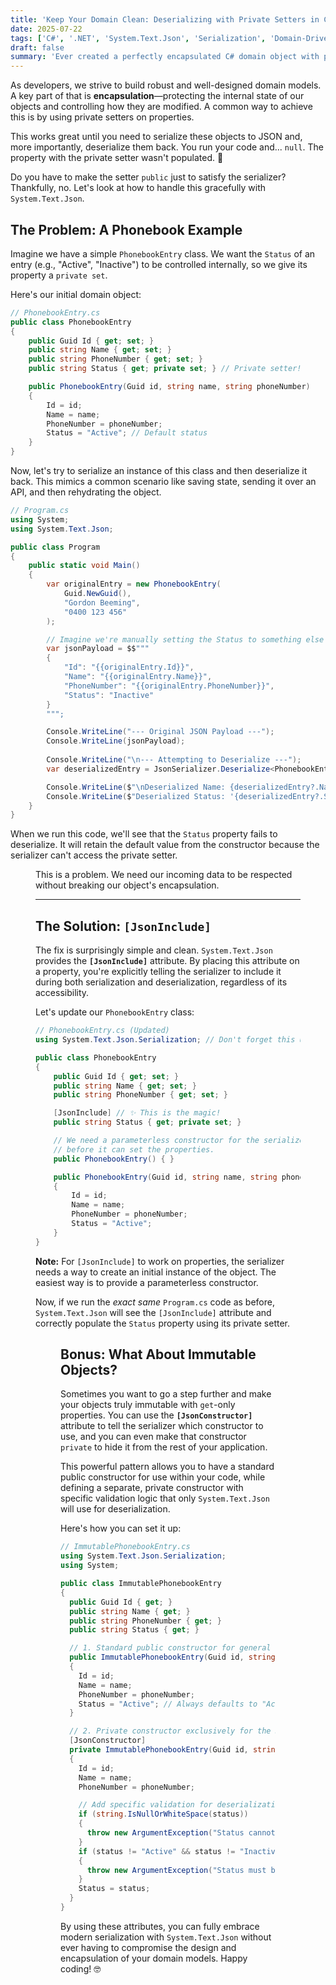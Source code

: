 ```yaml
---
title: 'Keep Your Domain Clean: Deserializing with Private Setters in C#'
date: 2025-07-22
tags: ['C#', '.NET', 'System.Text.Json', 'Serialization', 'Domain-Driven Design']
draft: false
summary: 'Ever created a perfectly encapsulated C# domain object with private setters, only to find System.Text.Json can''t deserialize data back into it? You don''t have to expose your setters! Let''s explore a clean solution.'
---
```


As developers, we strive to build robust and well-designed domain models. A key part of that is **encapsulation**—protecting the internal state of our objects and controlling how they are modified. A common way to achieve this is by using private setters on properties.

This works great until you need to serialize these objects to JSON and, more importantly, deserialize them back. You run your code and... `null`. The property with the private setter wasn't populated. 🤔

Do you have to make the setter `public` just to satisfy the serializer? Thankfully, no. Let's look at how to handle this gracefully with `System.Text.Json`.

## The Problem: A Phonebook Example

Imagine we have a simple `PhonebookEntry` class. We want the `Status` of an entry (e.g., "Active", "Inactive") to be controlled internally, so we give its property a `private set`.

Here's our initial domain object:

```csharp
// PhonebookEntry.cs
public class PhonebookEntry
{
    public Guid Id { get; set; }
    public string Name { get; set; }
    public string PhoneNumber { get; set; }
    public string Status { get; private set; } // Private setter!

    public PhonebookEntry(Guid id, string name, string phoneNumber)
    {
        Id = id;
        Name = name;
        PhoneNumber = phoneNumber;
        Status = "Active"; // Default status
    }
}
````

Now, let's try to serialize an instance of this class and then deserialize it back. This mimics a common scenario like saving state, sending it over an API, and then rehydrating the object.

```csharp
// Program.cs
using System;
using System.Text.Json;

public class Program
{
    public static void Main()
    {
        var originalEntry = new PhonebookEntry(
            Guid.NewGuid(), 
            "Gordon Beeming", 
            "0400 123 456"
        );

        // Imagine we're manually setting the Status to something else for the payload
        var jsonPayload = $$"""
        {
            "Id": "{{originalEntry.Id}}",
            "Name": "{{originalEntry.Name}}",
            "PhoneNumber": "{{originalEntry.PhoneNumber}}",
            "Status": "Inactive"
        }
        """;

        Console.WriteLine("--- Original JSON Payload ---");
        Console.WriteLine(jsonPayload);
        
        Console.WriteLine("\n--- Attempting to Deserialize ---");
        var deserializedEntry = JsonSerializer.Deserialize<PhonebookEntry>(jsonPayload);

        Console.WriteLine($"\nDeserialized Name: {deserializedEntry?.Name}");
        Console.WriteLine($"Deserialized Status: '{deserializedEntry?.Status}'"); // The issue will be here
    }
}
```

When we run this code, we'll see that the `Status` property fails to deserialize. It will retain the default value from the constructor because the serializer can't access the private setter.

<Figure key="/images/GB-2025-07-22 at 13.25.14@2x.png" src="/images/GB-2025-07-22 at 13.25.14@2x.png" alt="Console output showing the deserialized status as 'Active' instead of 'Inactive'" width="800" height="0" caption="The deserialized Status is incorrect, falling back to the constructor's default value." />

This is a problem. We need our incoming data to be respected without breaking our object's encapsulation.

-----

## The Solution: `[JsonInclude]`

The fix is surprisingly simple and clean. `System.Text.Json` provides the **`[JsonInclude]`** attribute. By placing this attribute on a property, you're explicitly telling the serializer to include it during both serialization and deserialization, regardless of its accessibility.

Let's update our `PhonebookEntry` class:

```csharp
// PhonebookEntry.cs (Updated)
using System.Text.Json.Serialization; // Don't forget this using statement!

public class PhonebookEntry
{
    public Guid Id { get; set; }
    public string Name { get; set; }
    public string PhoneNumber { get; set; }

    [JsonInclude] // ✨ This is the magic!
    public string Status { get; private set; }

    // We need a parameterless constructor for the serializer to create an instance
    // before it can set the properties.
    public PhonebookEntry() { }

    public PhonebookEntry(Guid id, string name, string phoneNumber)
    {
        Id = id;
        Name = name;
        PhoneNumber = phoneNumber;
        Status = "Active";
    }
}
```

**Note:** For `[JsonInclude]` to work on properties, the serializer needs a way to create an initial instance of the object. The easiest way is to provide a parameterless constructor.

Now, if we run the *exact same* `Program.cs` code as before, `System.Text.Json` will see the `[JsonInclude]` attribute and correctly populate the `Status` property using its private setter.

<Figure key="/images/GB-2025-07-22 at 13.30.20@2x.png" src="/images/GB-2025-07-22 at 13.30.20@2x.png" alt="Console output showing the deserialized status is now correctly 'Inactive'" width="800" height="0" caption="Success! The Status property is now correctly deserialized. ✅" />

## Bonus: What About Immutable Objects?

Sometimes you want to go a step further and make your objects truly immutable with `get`-only properties. You can use the **`[JsonConstructor]`** attribute to tell the serializer which constructor to use, and you can even make that constructor `private` to hide it from the rest of your application.

This powerful pattern allows you to have a standard public constructor for use within your code, while defining a separate, private constructor with specific validation logic that only `System.Text.Json` will use for deserialization.

Here's how you can set it up:

```csharp
// ImmutablePhonebookEntry.cs
using System.Text.Json.Serialization;
using System;

public class ImmutablePhonebookEntry
{
  public Guid Id { get; }
  public string Name { get; }
  public string PhoneNumber { get; }
  public string Status { get; }

  // 1. Standard public constructor for general use
  public ImmutablePhonebookEntry(Guid id, string name, string phoneNumber)
  {
    Id = id;
    Name = name;
    PhoneNumber = phoneNumber;
    Status = "Active"; // Always defaults to "Active"
  }

  // 2. Private constructor exclusively for the JSON serializer
  [JsonConstructor]
  private ImmutablePhonebookEntry(Guid id, string name, string phoneNumber, string status)
  {
    Id = id;
    Name = name;
    PhoneNumber = phoneNumber;

    // Add specific validation for deserialization
    if (string.IsNullOrWhiteSpace(status))
    {
      throw new ArgumentException("Status cannot be null or empty", nameof(status));
    }
    if (status != "Active" && status != "Inactive")
    {
      throw new ArgumentException("Status must be either 'Active' or 'Inactive'", nameof(status));
    }
    Status = status;
  }
}
```

By using these attributes, you can fully embrace modern serialization with `System.Text.Json` without ever having to compromise the design and encapsulation of your domain models. Happy coding\! 🤓